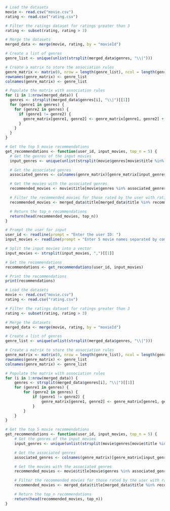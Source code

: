 
```r
# Load the datasets
movie <- read.csv("movie.csv")
rating <- read.csv("rating.csv")

# Filter the ratings dataset for ratings greater than 3
rating <- subset(rating, rating > 3)

# Merge the datasets
merged_data <- merge(movie, rating, by = "movieId")

# Create a list of genres
genre_list <- unique(unlist(strsplit(merged_data$genres, "\\|")))

# Create a matrix to store the association rules
genre_matrix <- matrix(0, nrow = length(genre_list), ncol = length(genre_list))
rownames(genre_matrix) <- genre_list
colnames(genre_matrix) <- genre_list

# Populate the matrix with association rules
for (i in 1:nrow(merged_data)) {
  genres <- strsplit(merged_data$genres[i], "\\|")[[1]]
  for (genre1 in genres) {
    for (genre2 in genres) {
      if (genre1 != genre2) {
        genre_matrix[genre1, genre2] <- genre_matrix[genre1, genre2] + 1
      }
    }
  }
}

# Get the top 5 movie recommendations
get_recommendations <- function(user_id, input_movies, top_n = 5) {
  # Get the genres of the input movies
  input_genres <- unique(unlist(strsplit(movie$genres[movie$title %in% input_movies], "\\|")))

  # Get the associated genres
  associated_genres <- colnames(genre_matrix)[genre_matrix[input_genres, ] > 3]

  # Get the movies with the associated genres
  recommended_movies <- movie$title[movie$genres %in% associated_genres]

  # Filter the recommended movies for those rated by the user with rating greater than 3
  recommended_movies <- merged_data$title[merged_data$title %in% recommended_movies & merged_data$userId == user_id]

  # Return the top_n recommendations
  return(head(recommended_movies, top_n))
}

# Prompt the user for input
user_id <- readline(prompt = "Enter the user ID: ")
input_movies <- readline(prompt = "Enter 5 movie names separated by commas: ")

# Split the input movies into a vector
input_movies <- strsplit(input_movies, ",")[[1]]

# Get the recommendations
recommendations <- get_recommendations(user_id, input_movies)

# Print the recommendations
print(recommendations)

```


```r
# Load the datasets
movie <- read.csv("movie.csv")
rating <- read.csv("rating.csv")

# Filter the ratings dataset for ratings greater than 3
rating <- subset(rating, rating > 3)

# Merge the datasets
merged_data <- merge(movie, rating, by = "movieId")

# Create a list of genres
genre_list <- unique(unlist(strsplit(merged_data$genres, "\\|")))

# Create a matrix to store the association rules
genre_matrix <- matrix(0, nrow = length(genre_list), ncol = length(genre_list))
rownames(genre_matrix) <- genre_list
colnames(genre_matrix) <- genre_list

# Populate the matrix with association rules
for (i in 1:nrow(merged_data)) {
    genres <- strsplit(merged_data$genres[i], "\\|")[[1]]
    for (genre1 in genres) {
        for (genre2 in genres) {
            if (genre1 != genre2) {
                genre_matrix[genre1, genre2] <- genre_matrix[genre1, genre2] + 1
            }
        }
    }
}

# Get the top 5 movie recommendations
get_recommendations <- function(user_id, input_movies, top_n = 5) {
    # Get the genres of the input movies
    input_genres <- unique(unlist(strsplit(movie$genres[movie$title %in% input_movies], "\\|")))

    # Get the associated genres
    associated_genres <- colnames(genre_matrix)[genre_matrix[input_genres, ] > 3]

    # Get the movies with the associated genres
    recommended_movies <- movie$title[movie$genres %in% associated_genres]

    # Filter the recommended movies for those rated by the user with rating greater than 3
    recommended_movies <- merged_data$title[merged_data$title %in% recommended_movies & merged_data$userId == user_id]

    # Return the top_n recommendations
    return(head(recommended_movies, top_n))
}
```